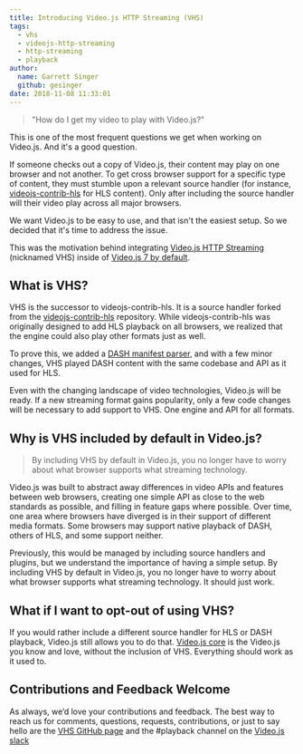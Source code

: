 ```yaml
---
title: Introducing Video.js HTTP Streaming (VHS)
tags:
  - vhs
  - videojs-http-streaming
  - http-streaming
  - playback
author:
  name: Garrett Singer
  github: gesinger
date: 2018-11-08 11:33:01
---
```



> "How do I get my video to play with Video.js?"

This is one of the most frequent questions we get when working on Video.js. And it's a good question.

If someone checks out a copy of Video.js, their content may play on one browser and not another. To get cross browser support for a specific type of content, they must stumble upon a relevant source handler (for instance, [videojs-contrib-hls](https://github.com/videojs/videojs-contrib-hls) for HLS content). Only after including the source handler will their video play across all major browsers.

We want Video.js to be easy to use, and that isn't the easiest setup. So we decided that it's time to address the issue.

This was the motivation behind integrating [Video.js HTTP Streaming](https://github.com/videojs/http-streaming) (nicknamed VHS) inside of [Video.js 7 by default](/blog/video-js-7-is-here/).

## What is VHS?

<BlogImage filename="blog/introducing-video-js-http-streaming-vhs/vhs-logo.svg" alt="VHS logo"/>

VHS is the successor to videojs-contrib-hls. It is a source handler forked from the [videojs-contrib-hls](https://github.com/videojs/videojs-contrib-hls) repository. While videojs-contrib-hls was originally designed to add HLS playback on all browsers, we realized that the engine could also play other formats just as well.

To prove this, we added a [DASH manifest parser](https://github.com/videojs/mpd-parser), and with a few minor changes, VHS played DASH content with the same codebase and API as it used for HLS.

Even with the changing landscape of video technologies, Video.js will be ready. If a new streaming format gains popularity, only a few code changes will be necessary to add support to VHS. One engine and API for all formats.

## Why is VHS included by default in Video.js?

> By including VHS by default in Video.js, you no longer have to worry about what browser supports what streaming technology.

Video.js was built to abstract away differences in video APIs and features between web browsers, creating one simple API as close to the web standards as possible, and filling in feature gaps where possible. Over time, one area where browsers have diverged is in their support of different media formats. Some browsers may support native playback of DASH, others of HLS, and some support neither.

Previously, this would be managed by including source handlers and plugins, but we understand the importance of having a simple setup. By including VHS by default in Video.js, you no longer have to worry about what browser supports what streaming technology. It should just work.

## What if I want to opt-out of using VHS?

If you would rather include a different source handler for HLS or DASH playback, Video.js still allows you to do that. [Video.js core](/blog/video-js-7-is-here/#vhs-and-videojs) is the Video.js you know and love, without the inclusion of VHS. Everything should work as it used to.

## Contributions and Feedback Welcome
As always, we’d love your contributions and feedback. The best way to reach us for comments, questions, requests, contributions, or just to say hello are the [VHS GitHub page](https://github.com/videojs/http-streaming) and the #playback channel on the [Video.js slack](http://slack.videojs.com/)

